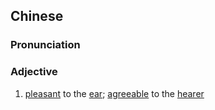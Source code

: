 {{also|中听}}
==Chinese==
{{zh-forms|s=中听}}

===Pronunciation===
{{zh-pron
|m=中tīng
|c=zung1 ting3
|mn=qz,tw,xm,zz:tèng-thiaⁿ/qz,xm,zz:tiòng-theng/twv:tiòng-thiaⁿ
|cat=adj
}}

===Adjective===
{{zh-adj}}

# [[pleasant]] to the [[ear]]; [[agreeable]] to the [[hearer]]